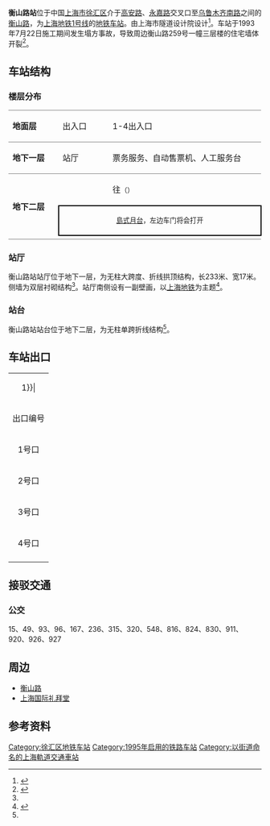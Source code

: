 {{noteTA 
|G1 =Railway}}
{{About|上海地铁1号线的衡山路站|芜湖轨道交通1号线的衡山路站|衡山路站 (芜湖)}}
{{Infobox station
|name = 衡山路
|eng_name = Hengshan Road
|symbol_right =
|linecolour = {{上海地铁颜色|1|yes}}
|image = 201604 Station hall of Hengshan Road Station.JPG
|caption = 衡山路站站厅
|other_name = 
|country = {{PRC}}
|borough = [[上海市|上海市]][[徐汇区|徐汇区]][[天平路街道|天平路街道]]
|address = 介于[[高安路_(上海)|高安路]]、[[永嘉路|永嘉路]]交叉口至[[乌鲁木齐南路|乌鲁木齐南路]]之间的[[衡山路|衡山路]]
|coordinates = {{coord|31|12|29|N|121|26|34|E|type:railwaystation}}
|elevation = 
|owned = [[上海申通地铁集团|上海申通地铁集团]]
|operator = [[上海地铁|上海地铁]]
|lines = {{上海地铁线路名|1|SL}}
|distance = 
|platform = 1个[[島式月台|島式月台]]
|tracks = 2条
|bus_routes = 
|bus_stands = 
|connections = 
|structure = 地下车站
|hall = 地下站厅
|depth = 
|levels = 
|interchange = 
|exits = 4个
|architect = 
|architectural_style = 
|colour = 
|type = 
|status = 运营中
|code = 
|classification = 
|website = 
|built = 
|opened = {{Start date|1995|4|10|df=y}}<ref name="open">{{cite web |title=上海轨道交通1号线的历史&大事记 |url=http://news.dichan.sina.com.cn/2009/10/20/75404.html |website=新浪地产 |accessdate=2021-03-28 |archiveurl=https://web.archive.org/web/20151222091438/http://news.dichan.sina.com.cn/2009/10/20/75404.html |archivedate=2015-12-22 |dead-url=yes }}</ref>
|closed = 
|former = 
|pass_year = 
|passengers = 
|pass_system = 
|pass_rank = 
|mpassengers = 
|trains = 
|station_hours = 
|hours = 
|first = 往{{站|上海火车站}}：5:04<br/>往{{上海地铁起讫站|1|R}}：5:27<br/>往{{上海地铁起讫站|1|L}}：5:44
|last = 往{{上海地铁起讫站|1|R}}：22:52<br/>往{{上海地铁起讫站|1|L}}：23:14
|adjacent = {{adjacent stations|system=上海地铁|line=1|left=徐家汇|right=常熟路}}
}}

'''衡山路站'''位于中国[[上海市|上海市]][[徐汇区|徐汇区]]介于[[高安路_(上海)|高安路]]、[[永嘉路|永嘉路]]交叉口至[[乌鲁木齐南路|乌鲁木齐南路]]之间的[[衡山路|衡山路]]，为[[上海地铁|上海地铁]][[上海轨道交通1号线|1号线]]的[[地铁车站|地铁车站]]。由上海市隧道设计院设计<ref name="上海市政工程志设计">{{Cite web |url=http://www.shtong.gov.cn/newsite/node2/node2245/node68289/node68299/node68387/node68393/userobject1ai65937.html |title=《上海市政工程志》>>第六篇 地下铁道>>第二章 一号线前期工作>>第三节 设计 |access-date=2019-04-20 |archive-date=2011-08-27 |archive-url=https://web.archive.org/web/20110827021106/http://www.shtong.gov.cn/newsite/node2/node2245/node68289/node68299/node68387/node68393/userobject1ai65937.html |dead-url=no }}</ref>。车站于1993年7月22日施工期间发生塌方事故，导致周边衡山路259号一幢三层楼的住宅墙体开裂<ref name="dfz">{{cite web|title=上海市政工程志 >> 第六篇地下铁道 >> 第三章一号线土建工程 >> 第一节　车站|url=http://www.shtong.gov.cn:80/node2/node2245/node68289/node68299/node68388/node68395/userobject1ai65942.html|publisher=上海市地方志办公室|archiveurl=https://web.archive.org/web/20050526101836/http://www.shtong.gov.cn/node2/node2245/node68289/node68299/node68388/node68395/userobject1ai65942.html|archivedate=2005-05-26|access-date=2019-05-06|dead-url=no}}</ref>。

==车站结构==
===楼层分布===
{|cellspacing=0 cellpadding=3
|style="border-top:solid 1px gray;border-bottom:solid 1px gray;" width=100|'''地面层'''
|style="border-top:solid 1px gray;border-bottom:solid 1px gray;" width=100|出入口
|style="border-top:solid 1px gray;border-bottom:solid 1px gray;" width=350|1-4出入口
|-
|style="border-bottom:solid 1px gray;"|'''地下一层'''
|style="border-bottom:solid 1px gray;"|站厅
|style="border-bottom:solid 1px gray;"|票务服务、自动售票机、人工服务台
|-
|style="border-bottom:solid 1px gray;" rowspan=3|'''地下二层'''
|{{arrow|L}}
|{{上海地铁线路名|1}}往{{站|莘庄}}<small>（{{站|徐家汇}}）</small>
|-
|style="border-top:solid 2px black;border-right:solid 2px black;border-left:solid 2px black;border-bottom:solid 2px black;" colspan=2|<center><small>[[島式月台|島式月台]]，左边车门将会打开</small></center>
|-
|style="border-bottom:solid 1px gray;"|
|style="border-bottom:solid 1px gray;"|{{split text|{{上海地铁线路名|1}}往{{站|富锦路}}<small>（{{站|常熟路}}）</small>|{{arrow|R}}}}
|}

===站厅===
{{multiple image|align=right|direction=vertical|width=220
|image1=Station Shanghai HengShanLu.JPG|caption1=翻新前的车站站厅（2004年）
|image2=View in Hengshan Road Station.jpg|caption2=目前的车站站厅
|image3=201901 Art Wall at Hengshan Road Station.jpg|caption3=站厅艺术墙
|image4=201604 Platform of Hengshan Road Station.JPG|caption4=车站站台
|image5=Platform of Hengshan Road Station 2.jpg|caption5=往富锦路站方向站台
}}
衡山路站站厅位于地下一层，为无柱大跨度、折线拱顶结构，长233米、宽17米。侧墙为双层衬砌结构<ref name="dfz"/>。站厅南侧设有一副壁画，以[[上海地铁|上海地铁]]为主题<ref>{{cite news|title=英国诗现身上海地铁 伦敦市长亲临现场揭幕(图)|url=http://news.sohu.com/20060413/n242777162.shtml|publisher=搜狐网|date=2006-04-13|accessdate=2019-01-12|archive-date=2020-08-02|archive-url=https://web.archive.org/web/20200802234837/http://news.sohu.com/20060413/n242777162.shtml|dead-url=no}}</ref>。
{{multiple image|align=center|width=650|direction=vertical
|image1=201901 Concourse Panorama of Hengshan Road Station.jpg|caption1=站厅全景
}}

===站台===
衡山路站站台位于地下二层，为无柱单跨折线结构<ref name="dfz"/>。
{{multiple image|align=center|width=650|direction=vertical
|image1=Platform panorama of Hengshan Road Station (20170909133705).jpg|caption1=站台全景
}}

==车站出口==
{| class="wikitable"
|colspan=4 align="center" bgcolor={{上海地铁颜色|1}}|
|-
! 出口编号 !! 建议前往目的地 !! 照片
|-
|1号口{{綠底白字出口|exitsign=none|附=輪}}
|徐汇区公证处、永嘉路、衡山路
|[[File:Entrance_No.1_of_Hengshan_Road_Station.jpg|150px]]
|-
|2号口
|衡山路、高安路、[[上海图书馆|上海图书馆]]
|
|-
|3号口
|衡山路
|
|-
|4号口
|衡山路，乌鲁木齐南路、[[上海国际礼拜堂|国际礼拜堂]]
|[[File:Entrance_No.4_of_Hengshan_Road_Station.jpg|150px]]
|-
| bgcolor="#EEEEEE" colspan=3 |{{綠底白字出口|註=輪}}
|}

==接驳交通==
===公交===
15、49、93、96、167、236、315、320、548、816、824、830、911、920、926、927

==周边==
*[[衡山路|衡山路]]
*[[上海国际礼拜堂|上海国际礼拜堂]]

==参考资料==
{{commonscat|Hengshan Road Station}}
{{reflist}}

{{上海轨道交通1号线}}

[[Category:徐汇区地铁车站|Category:徐汇区地铁车站]]
[[Category:1995年启用的铁路车站|Category:1995年启用的铁路车站]]
[[Category:以街道命名的上海軌道交通車站|Category:以街道命名的上海軌道交通車站]]